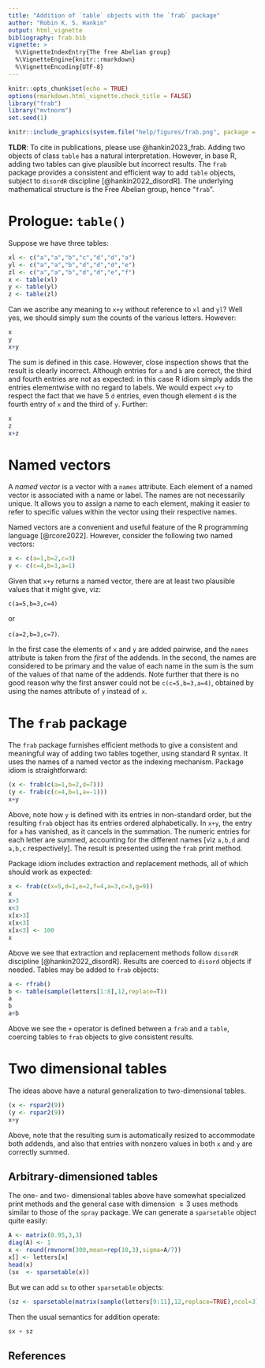 ```yaml
---
title: "Addition of `table` objects with the `frab` package"
author: "Robin K. S. Hankin"
output: html_vignette
bibliography: frab.bib
vignette: >
  %\VignetteIndexEntry{The free Abelian group}
  %\VignetteEngine{knitr::rmarkdown}
  %\VignetteEncoding{UTF-8}
---
```


```r
knitr::opts_chunk$set(echo = TRUE)
options(rmarkdown.html_vignette.check_title = FALSE)
library("frab")
library("mvtnorm")
set.seed(1)
```

```r
knitr::include_graphics(system.file("help/figures/frab.png", package = "frab"))
```

**TLDR**: To cite in publications, please use @hankin2023_frab.
Adding two objects of class `table` has a natural interpretation.
However, in base R, adding two tables can give plausible but incorrect
results.  The `frab` package provides a consistent and efficient way
to add `table` objects, subject to `disordR` discipline
[@hankin2022_disordR].  The underlying mathematical structure is the
Free Abelian group, hence "`frab`".

# Prologue: `table()`

Suppose we have three tables:

```r
xl <- c("a","a","b","c","d","d","a")
yl <- c("a","a","b","d","d","d","e")
zl <- c("a","a","b","d","d","e","f")
x <- table(xl)
y <- table(yl)
z <- table(zl)
```

Can we ascribe any meaning to `x+y` without reference to `xl` and
`yl`?  Well yes, we should simply sum the counts of the various
letters.  However:

```r
x
y
x+y
```

The sum is defined in this case.  However, close inspection shows that
the result is clearly incorrect.  Although entries for `a` and `b` are
correct, the third and fourth entries are not as expected: in this
case R idiom simply adds the entries elementwise with no regard to
labels.  We would expect `x+y` to respect the fact that we have 5 `d`
entries, even though element `d` is the fourth entry of `x` and the
third of `y`.  Further:

```r
x
z
x+z
```

# Named vectors

A _named vector_ is a vector with a `names` attribute.  Each
element of a named vector is associated with a name or label.  The
names are not necessarily unique.  It allows you to assign a name to
each element, making it easier to refer to specific values within the
vector using their respective names.

Named vectors are a convenient and useful feature of the R programming
language [@rcore2022].  However, consider the following two named
vectors:

```r
x <- c(a=1,b=2,c=3)
y <- c(c=4,b=1,a=1)
```

Given that `x+y` returns a named vector, there are at least two
plausible values that it might give, viz:

`c(a=5,b=3,c=4)`

or

`c(a=2,b=3,c=7)`.

In the first case the elements of `x` and `y` are added pairwise, and
the `names` attribute is taken from the _first_ of the addends.  In
the second, the names are considered to be primary and the value of
each name in the sum is the sum of the values of that name of the
addends.  Note further that there is no good reason why the first
answer could not be `c(c=5,b=3,a=4)`, obtained by using the names
attribute of `y` instead of `x`.


# The `frab` package

The `frab` package furnishes efficient methods to give a consistent
and meaningful way of adding two tables together, using standard R
syntax.  It uses the names of a named vector as the indexing
mechanism.  Package idiom is straightforward:

```r
(x <- frab(c(a=1,b=2,d=7)))
(y <- frab(c(c=4,b=1,a=-1)))
x+y
```

Above, note how `y` is defined with its entries in non-standard order,
but the resulting `frab` object has its entries ordered
alphabetically.  In `x+y`, the entry for `a` has vanished, as it
cancels in the summation.  The numeric entries for each letter are
summed, accounting for the different names [viz `a,b,d` and `a,b,c`
respectively].  The result is presented using the `frab` print method.

Package idiom includes extraction and replacement methods, all of
which should work as expected:

```r
x <- frab(c(x=5,d=1,e=2,f=4,a=3,c=3,g=9))
x
x>3
x<3
x[x>3]
x[x<3]
x[x<3] <- 100
x
```

Above we see that extraction and replacement methods follow `disordR`
discipline [@hankin2022_disordR].  Results are coerced to `disord`
objects if needed.  Tables may be added to `frab` objects:


```r
a <- rfrab()
b <- table(sample(letters[1:8],12,replace=T))
a
b
a+b
```

Above we see the `+` operator is defined between a `frab` and a
`table`, coercing tables to `frab` objects to give consistent results.

# Two dimensional tables

The ideas above have a natural generalization to two-dimensional tables.

```r
(x <- rspar2(9))
(y <- rspar2(9))
x+y
```

Above, note that the resulting sum is automatically resized to
accommodate both addends, and also that entries with nonzero values in
both `x` and `y` are correctly summed.


## Arbitrary-dimensioned tables

The one- and two- dimensional tables above have somewhat specialized
print methods and the general case with dimension $\geqslant 3$ uses
methods similar to those of the `spray` package.  We can generate a
`sparsetable` object quite easily:

```r
A <- matrix(0.95,3,3)
diag(A) <- 1
x <- round(rmvnorm(300,mean=rep(10,3),sigma=A/7))
x[] <- letters[x]
head(x)
(sx  <- sparsetable(x))
```

But we can add `sx` to other `sparsetable` objects:

```r
(sz <- sparsetable(matrix(sample(letters[9:11],12,replace=TRUE),ncol=3),1001:1004))
```

Then the usual semantics for addition operate:

```r
sx + sz
```

## References
